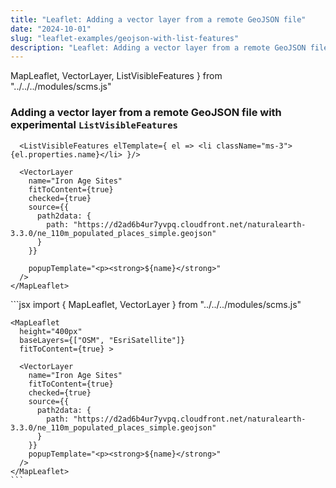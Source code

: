 ```yaml
---
title: "Leaflet: Adding a vector layer from a remote GeoJSON file"
date: "2024-10-01"
slug: "leaflet-examples/geojson-with-list-features"
description: "Leaflet: Adding a vector layer from a remote GeoJSON file"
---
```


  MapLeaflet,
  VectorLayer,
  ListVisibleFeatures
} from "../../../modules/scms.js"


### Adding a vector layer from a remote GeoJSON file with experimental `ListVisibleFeatures`


<div className="row mt-3 mb-5 border-top border-bottom py-3">
  <div className="col-6">
    <MapLeaflet
      height="400px"
      baseLayers={["OSM", "EsriSatellite"]}
      fitToContent={true} >
      
      <ListVisibleFeatures elTemplate={ el => <li className="ms-3">{el.properties.name}</li> }/>

      <VectorLayer
        name="Iron Age Sites"
        fitToContent={true}
        checked={true}
        source={{
          path2data: {
            path: "https://d2ad6b4ur7yvpq.cloudfront.net/naturalearth-3.3.0/ne_110m_populated_places_simple.geojson"
          }
        }}
        
        popupTemplate="<p><strong>${name}</strong>"
      />
    </MapLeaflet>

  </div>
  <div className="col-6">
    ```jsx
    import {
      MapLeaflet,
      VectorLayer
    } from "../../../modules/scms.js"

    <MapLeaflet
      height="400px"
      baseLayers={["OSM", "EsriSatellite"]}
      fitToContent={true} >
      
      <VectorLayer
        name="Iron Age Sites"
        fitToContent={true}
        checked={true}
        source={{
          path2data: {
            path: "https://d2ad6b4ur7yvpq.cloudfront.net/naturalearth-3.3.0/ne_110m_populated_places_simple.geojson"
          }
        }}
        popupTemplate="<p><strong>${name}</strong>"
      />
    </MapLeaflet>
    ```
  </div>
</div>